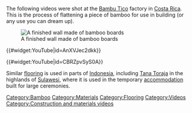 The following videos were shot at the [http://www.bamboocostarica.com/About-Us.html Bambu Tico]  factory in [[Costa Rica]].
This is the process of flattening a piece of bamboo for use in building (or any use you can dream up).

[[File:Bamboo boards used in building.jpg|thumb|A finished wall made of bamboo boards]] 

{{#widget:YouTube|id=AnXVJec2dkk}}

{{#widget:YouTube|id=CBRZpvSyS0A}}

Similar [[flooring]] is used in parts of [[Indonesia]], including [[Tana Toraja]] in the highlands of [[Sulawesi]], where it is used in the temporary [[accommodation]] built for large ceremonies.
 
[[Category:Bamboo]]
[[Category:Materials]]
[[Category:Flooring]]
[[Category:Videos]]
[[Category:Construction and materials videos]]